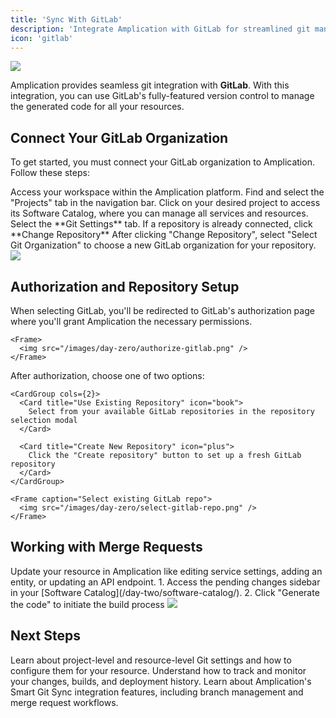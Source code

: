 ```yaml
---
title: 'Sync With GitLab'
description: 'Integrate Amplication with GitLab for streamlined git management for all your resources.'
icon: 'gitlab'
---
```


<Frame caption="An Amplication-generated GitHub MR">
  <img src="/images/day-zero/gitlab-merge-request.png" />
</Frame>

Amplication provides seamless git integration with **GitLab**.
With this integration, you can use GitLab's fully-featured version control to manage the generated code for all your resources.

## Connect Your GitLab Organization

To get started, you must connect your GitLab organization to Amplication.
Follow these steps:

<Steps>
  <Step title="Navigate to Your Amplication Workspace">
    Access your workspace within the Amplication platform.
  </Step>
  <Step title="Select the 'Projects' Tab">
    Find and select the "Projects" tab in the navigation bar.
  </Step>
  <Step title="Select a specific project's 'Software Catalog'">
    Click on your desired project to access its Software Catalog, where you can manage all services and resources.
  </Step>
  <Step title="Select the 'Git Settings' Tab">
    Select the **Git Settings** tab. If a repository is already connected, click **Change Repository**
  </Step>
  <Step title="Select Git Organization">
    After clicking "Change Repository", select "Select Git Organization" to choose a new GitLab organization for your repository.
  </Step>
</Steps>

<Frame caption="Adding a GitLab organization">
  <img src="/images/day-zero/add-git-org.png" />
</Frame>

## Authorization and Repository Setup

<Steps>
  <Step title="Authorize Access">
    When selecting GitLab, you'll be redirected to GitLab's authorization page where you'll grant Amplication the necessary permissions.
    
    <Frame>
      <img src="/images/day-zero/authorize-gitlab.png" />
    </Frame>
  </Step>

  <Step title="Configure Repository">
    After authorization, choose one of two options:

    <CardGroup cols={2}>
      <Card title="Use Existing Repository" icon="book">
        Select from your available GitLab repositories in the repository selection modal
      </Card>

      <Card title="Create New Repository" icon="plus">
        Click the "Create repository" button to set up a fresh GitLab repository
      </Card>
    </CardGroup>

    <Frame caption="Select existing GitLab repo">
      <img src="/images/day-zero/select-gitlab-repo.png" />
    </Frame>

  </Step>
</Steps>

## Working with Merge Requests

<Steps>
  <Step title="Make Changes">
    Update your resource in Amplication like editing service settings, adding an entity, or updating an API endpoint.
  </Step>
  
  <Step title="Generate Code">
    1. Access the pending changes sidebar in your [Software Catalog](/day-two/software-catalog/).
    2. Click "Generate the code" to initiate the build process
  </Step>
</Steps>

<Frame>
  <img src="/images/day-zero/gitlab-merge-request.png" />
</Frame>

## Next Steps

<CardGroup cols={3}>
  <Card title="Git Configuration Settings" icon="gear" href="/git-configuration-settings">
    Learn about project-level and resource-level Git settings and how to configure them for your resource.
  </Card>

  <Card title="Viewing Commits and Builds" icon="clock-rotate-left" href="/day-one/commits">
    Understand how to track and monitor your changes, builds, and deployment history.
  </Card>

  <Card title="Smart Git Sync" icon="book" href="/day-zero/smart-git-sync">
    Learn about Amplication's Smart Git Sync integration features, including branch management and merge request workflows.
  </Card>
</CardGroup>